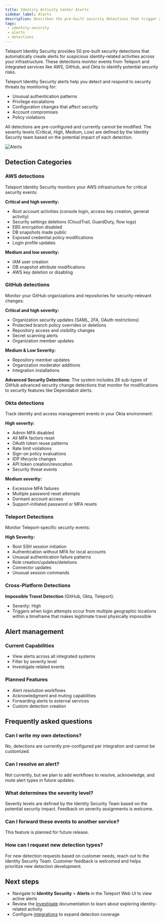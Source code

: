 ```yaml
---
title: Identity Activity Center Alerts
sidebar_label: Alerts
description: Describes the pre-built security detections that trigger alerts in Teleport Identity Activity Center.
tags:
 - identity-security
 - alerts
 - detections
---
```



Teleport Identity Security provides 50 pre-built security detections that automatically create alerts for suspicious identity-related activities across your infrastructure. These detections monitor events from Teleport and integrated services like AWS, GitHub, and Okta to identify potential security risks.


Teleport Identity Security alerts help you detect and respond to security threats by monitoring for:
- Unusual authentication patterns
- Privilege escalations
- Configuration changes that affect security
- Account compromises
- Policy violations

All detections are pre-configured and currently cannot be modified. The severity levels (Critical, High, Medium, Low) are defined by the Identity Security team based on the potential impact of each detection.

![Alerts](../../../img/access-graph/alerts.png)


## Detection Categories

### AWS detections

Teleport Identity Security monitors your AWS infrastructure for critical security events:

**Critical and high severity:**
- Root account activities (console login, access key creation, general activity)
- Security settings deletions (CloudTrail, GuardDuty, flow logs)
- EBS encryption disabled
- DB snapshots made public
- Exposed credential policy modifications
- Login profile updates

**Medium and low severity:**
- IAM user creation
- DB snapshot attribute modifications
- AWS key deletion or disabling

### GitHub detections

Monitor your GitHub organizations and repositories for security-relevant changes:

**Critical and high severity:**
- Organization security updates (SAML, 2FA, OAuth restrictions)
- Protected branch policy overrides or deletions
- Repository access and visibility changes
- Secret scanning alerts
- Organization member updates

**Medium & Low Severity:**
- Repository member updates
- Organization moderator additions
- Integration installations

**Advanced Security Detections:**
The system includes 26 sub-types of GitHub advanced security change detections that monitor for modifications to security features like Dependabot alerts.

### Okta detections

Track identity and access management events in your Okta environment:

**High severity:**
- Admin MFA disabled
- All MFA factors reset
- OAuth token reuse patterns
- Rate limit violations
- Sign-on policy evaluations
- IDP lifecycle changes
- API token creation/revocation
- Security threat events

**Medium severity:**
- Excessive MFA failures
- Multiple password reset attempts
- Dormant account access
- Support-initiated password or MFA resets

### Teleport Detections

Monitor Teleport-specific security events:

**High Severity:**
- Root SSH session initiation
- Authentication without MFA for local accounts
- Unusual authentication failure patterns
- Role creation/updates/deletions
- Connector updates
- Unusual session commands

### Cross-Platform Detections

**Impossible Travel Detection** (GitHub, Okta, Teleport):
- Severity: High
- Triggers when login attempts occur from multiple geographic locations within a timeframe that makes legitimate travel physically impossible

## Alert management

### Current Capabilities
- View alerts across all integrated systems
- Filter by severity level
- Investigate related events

### Planned Features
- Alert resolution workflows
- Acknowledgment and muting capabilities
- Forwarding alerts to external services 
- Custom detection creation

## Frequently asked questions

### Can I write my own detections?
No, detections are currently pre-configured per integration and cannot be customized.

### Can I resolve an alert?
Not currently, but we plan to add workflows to resolve, acknowledge, and mute alert types in future updates.

### What determines the severity level?
Severity levels are defined by the Identity Security Team based on the potential security impact. Feedback on severity assignments is welcome.

### Can I forward these events to another service?
This feature is planned for future release.

### How can I request new detection types?
For new detection requests based on customer needs, reach out to the Identity Security Team. Customer feedback is welcomed and helps prioritize new detection development.


## Next steps

- Navigate to **Identity Security** > **Alerts** in the Teleport Web UI to view active alerts
- Review the [Investigate](./investigate.mdx) documentation to learn about exploring identity-related activity
- Configure [integrations](../integrations/integrations.mdx) to expand detection coverage